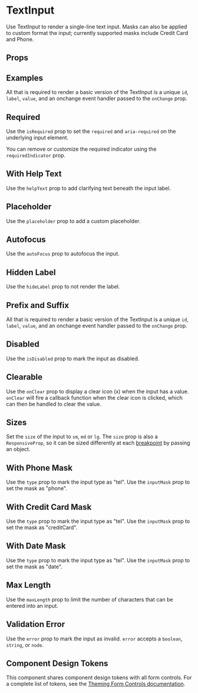 
<Meta of={Stories} />

# TextInput

Use TextInput to render a single-line text input. Masks can also be applied to custom format the input; currently supported masks include Credit Card and Phone.

<Canvas isExpanded of={Stories.Basic} />

## Props

<ArgsTable of={TextInput} />

## Examples

All that is required to render a basic version of the TextInput is a unique `id`, `label`, `value`, and an onchange event handler passed to the `onChange` prop.

<Canvas of={Stories.Examples} />

## Required

Use the `isRequired` prop to set the `required` and `aria-required` on the underlying input element.

<Canvas of={Stories.Required} />

You can remove or customize the required indicator using the `requiredIndicator` prop.

<Canvas of={Stories.CustomRequiredIndicator} />

## With Help Text

Use the `helpText` prop to add clarifying text beneath the input label.

<Canvas of={Stories.WithHelpText} />

## Placeholder

Use the `placeholder` prop to add a custom placeholder.

<Canvas of={Stories.Placeholder} />

## Autofocus

Use the `autoFocus` prop to autofocus the input.

<Canvas of={Stories.Autofocus} />

## Hidden Label

Use the `hideLabel` prop to not render the label.

<Canvas of={Stories.HiddenLabel} />

## Prefix and Suffix

All that is required to render a basic version of the TextInput is a unique `id`, `label`, `value`, and an onchange event handler passed to the `onChange` prop.

<Canvas of={Stories.PrefixAndSuffix}/>

## Disabled

Use the `isDisabled` prop to mark the input as disabled.

<Canvas of={Stories.Disabled} />

## Clearable

Use the `onClear` prop to display a clear icon (x) when the input has a value. `onClear` will fire
a callback function when the clear icon is clicked, which can then be handled to clear the value.

<Canvas of={Stories.Clearable} />

## Sizes

Set the `size` of the input to `sm`, `md` or `lg`. The `size` prop is also a `ResponsiveProp`, so it can be sized differently at each [breakpoint](?path=/docs/design-tokens-design-tokens--page#breakpoints) by passing an object.

<Canvas of={Stories.Sizes} />

## With Phone Mask

Use the `type` prop to mark the input type as "tel". Use the `inputMask` prop to set the mask as "phone".

<Canvas of={Stories.WithPhoneMask} />

## With Credit Card Mask

Use the `type` prop to mark the input type as "tel". Use the `inputMask` prop to set the mask as "creditCard".

<Canvas of={Stories.WithCreditCardMask} />

## With Date Mask

Use the `type` prop to mark the input type as "tel". Use the `inputMask` prop to set the mask as "date".

<Canvas of={Stories.WithDateMask} />

## Max Length

Use the `maxLength` prop to limit the number of characters that can be entered into an input.

<Canvas of={Stories.MaxLength} />

## Validation Error

Use the `error` prop to mark the input as invalid. `error` accepts a `boolean`, `string`, or `node`.

<Canvas of={Stories.ValidationError} />

## Component Design Tokens

This component shares component design tokens with all form controls. For a complete list of tokens, see the [Theming Form Controls documentation](/docs/theming-form-controls--custom-theme-form).
